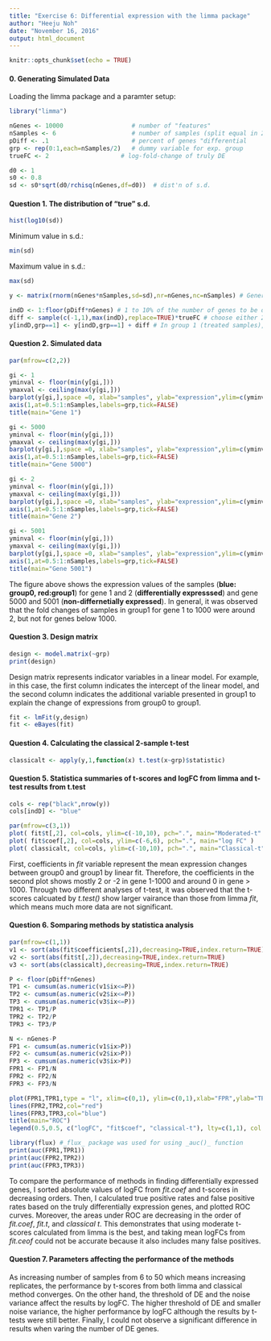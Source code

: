 ---
title: "Exercise 6: Differential expression with the limma package"
author: "Heeju Noh"
date: "November 16, 2016"
output: html_document
---

```{r setup, include=FALSE}
knitr::opts_chunk$set(echo = TRUE)
```

#### 0. Generating Simulated Data

Loading the limma package and a paramter setup:

```{r}
library("limma")

nGenes <- 10000                   # number of "features"
nSamples <- 6                     # number of samples (split equal in 2 groups)
pDiff <- .1                       # percent of genes "differential 
grp <- rep(0:1,each=nSamples/2)   # dummy variable for exp. group
trueFC <- 2                    # log-fold-change of truly DE

d0 <- 1
s0 <- 0.8
sd <- s0*sqrt(d0/rchisq(nGenes,df=d0))  # dist'n of s.d.
```

#### **Question 1. The distribution of "true" s.d.**
```{r eval=TRUE,echo=FALSE}
hist(log10(sd))
```

Minimum value in s.d.:
```{r eval=TRUE,echo=FALSE}
min(sd)
```

Maximum value in s.d.:
```{r eval=TRUE,echo=FALSE}
max(sd)
```

```{r}
y <- matrix(rnorm(nGenes*nSamples,sd=sd),nr=nGenes,nc=nSamples) # Generating (null) data following the normal distribution with the standard deviation for each gene.

indD <- 1:floor(pDiff*nGenes) # 1 to 10% of the number of genes to be differentially expressed
diff <- sample(c(-1,1),max(indD),replace=TRUE)*trueFC # choose either 2 (positively differentially expressed) or -2 (negatively difeerentially expressed) randomly
y[indD,grp==1] <- y[indD,grp==1] + diff # In group 1 (treated samples), 1 to 1000 (10%) genes are differentially expressed postively or negatively in addition to some noise generated already in y 
```

#### **Question 2. Simulated data**
```{r eval=TRUE,echo=FALSE}
par(mfrow=c(2,2))

gi <- 1
yminval <- floor(min(y[gi,]))
ymaxval <- ceiling(max(y[gi,]))
barplot(y[gi,],space =0, xlab="samples", ylab="expression",ylim=c(yminval,ymaxval),col=c("red","red","red","blue","blue","blue"))
axis(1,at=0.5:1:nSamples,labels=grp,tick=FALSE)
title(main="Gene 1")

gi <- 5000
yminval <- floor(min(y[gi,]))
ymaxval <- ceiling(max(y[gi,]))
barplot(y[gi,],space =0, xlab="samples", ylab="expression",ylim=c(yminval,ymaxval),col=c("red","red","red","blue","blue","blue"))
axis(1,at=0.5:1:nSamples,labels=grp,tick=FALSE)
title(main="Gene 5000")

gi <- 2
yminval <- floor(min(y[gi,]))
ymaxval <- ceiling(max(y[gi,]))
barplot(y[gi,],space =0, xlab="samples", ylab="expression",ylim=c(yminval,ymaxval),col=c("red","red","red","blue","blue","blue"))
axis(1,at=0.5:1:nSamples,labels=grp,tick=FALSE)
title(main="Gene 2")

gi <- 5001
yminval <- floor(min(y[gi,]))
ymaxval <- ceiling(max(y[gi,]))
barplot(y[gi,],space =0, xlab="samples", ylab="expression",ylim=c(yminval,ymaxval),col=c("red","red","red","blue","blue","blue"))
axis(1,at=0.5:1:nSamples,labels=grp,tick=FALSE)
title(main="Gene 5001")

```
The figure above shows the expression values of the samples (**blue: group0, red:group1**) for gene 1 and 2 (**differentially expresssed**) and gene 5000 and 5001 (**non-differnetially expressed**). In general, it was observed that the fold changes of samples in group1 for gene 1 to 1000 were around 2, but not for genes below 1000.

#### **Question 3. Design matrix**
```{r }
design <- model.matrix(~grp)
print(design)
```
Design matrix represents indicator variables in a linear model. For example, in this case, the first column indicates the intercept of the linear model, and the second column indicates the additional variable presented in group1 to explain the change of expressions from group0 to group1.

```{r }
fit <- lmFit(y,design)
fit <- eBayes(fit)
```

#### **Question 4. Calculating the classical 2-sample t-test**
```{r }
classicalt <- apply(y,1,function(x) t.test(x~grp)$statistic)
```

#### **Question 5. Statistica summaries of t-scores and logFC from limma and t-test results from t.test**
```{r }
cols <- rep("black",nrow(y))
cols[indD] <- "blue"

par(mfrow=c(3,1))
plot( fit$t[,2], col=cols, ylim=c(-10,10), pch=".", main="Moderated-t" )
plot( fit$coef[,2], col=cols, ylim=c(-6,6), pch=".", main="log FC" )
plot( classicalt, col=cols, ylim=c(-10,10), pch=".", main="Classical-t" )
```
First, coefficients in _fit_ variable represent the mean expression changes between group0 and group1 by linear fit. Therefore, the coefficients in the second plot shows mostly 2 or -2 in gene 1-1000 and around 0 in gene > 1000. Through two different analyses of t-test, it was observed that the t-scores calcuated by _t.test()_ show larger vairance than those from limma _fit_, which means much more data are not significant.

#### **Question 6. Somparing methods by statistica analysis**
```{r }
par(mfrow=c(1,1))
v1 <- sort(abs(fit$coefficients[,2]),decreasing=TRUE,index.return=TRUE)
v2 <- sort(abs(fit$t[,2]),decreasing=TRUE,index.return=TRUE)
v3 <- sort(abs(classicalt),decreasing=TRUE,index.return=TRUE)

P <- floor(pDiff*nGenes)
TP1 <- cumsum(as.numeric(v1$ix<=P))
TP2 <- cumsum(as.numeric(v2$ix<=P))
TP3 <- cumsum(as.numeric(v3$ix<=P))
TPR1 <- TP1/P
TPR2 <- TP2/P
TPR3 <- TP3/P

N <- nGenes-P
FP1 <- cumsum(as.numeric(v1$ix>P))
FP2 <- cumsum(as.numeric(v2$ix>P))
FP3 <- cumsum(as.numeric(v3$ix>P))
FPR1 <- FP1/N
FPR2 <- FP2/N
FPR3 <- FP3/N

plot(FPR1,TPR1,type = "l", xlim=c(0,1), ylim=c(0,1),xlab="FPR",ylab="TPR")
lines(FPR2,TPR2,col="red")
lines(FPR3,TPR3,col="blue")
title(main="ROC")
legend(0.5,0.5, c("logFC", "fit$coef", "classical-t"), lty=c(1,1), col = c("black","red","blue"),box.lwd=0.3)

library(flux) #_flux_ package was used for using _auc()_ function
print(auc(FPR1,TPR1))
print(auc(FPR2,TPR2))
print(auc(FPR3,TPR3))
```


To compare the performance of methods in finding differentially expressed genes, I sorted absolute values of logFC from _fit.coef_ and  t-scores in decreasing orders. Then, I calculated true positive rates and false positive rates based on the truly differentially expression genes, and plotted ROC curves. Moreover, the areas under ROC are decreasing in the order of _fit.coef_, _fit.t_, and _classical t_.
This demonstrates that using moderate t-scores calculated from limma is the best, and taking mean logFCs from _fit.ceof_ could not be accurate because it also includes many false positives.

#### **Question 7. Parameters affecting the performance of the methods**
As increasing number of samples from 6 to 50 which means increasing replicates, the performance by t-scores from both limma and classical method converges. On the other hand, the threshold of DE and the noise variance affect the results by logFC. The higher threshold of DE and smaller noise variance, the higher performance by logFC although the results by t-tests were still better. Finally, I could not observe a significant difference in results when varing the number of DE genes.

